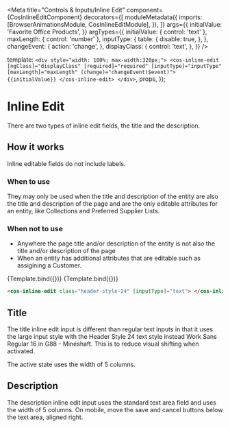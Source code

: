 

<Meta
  title="Controls &amp; Inputs/Inline Edit"
  component={CosInlineEditComponent}
  decorators={[
    moduleMetadata({
      imports: [BrowserAnimationsModule, CosInlineEditModule],
    }),
  ]}
  args={{
    initialValue: 'Favorite Office Products',
  }}
  argTypes={{
    initialValue: { control: 'text' },
    maxLength: { control: 'number' },
    inputType: {
      table: {
        disable: true,
      },
    },
    changeEvent: {
      action: 'change',
    },
    displayClass: {
      control: 'text',
    },
  }}
/>

  template: `
    <div style="width: 100%; max-width:320px;">
      <cos-inline-edit [ngClass]="displayClass" [required]="required" [inputType]="inputType" [maxLength]="maxLength" (change)="changeEvent($event)">
        {{initialValue}}
      </cos-inline-edit>
    </div>
  `,
  props,
});

# Inline Edit

There are two types of inline edit fields, the title and the description.

## How it works

Inline editable fields do not include labels.

### When to use

They may only be used when the title and description of the entity are also the title and description of the page and are the only editable attributes for an entity, like Collections and Preferred Supplier Lists.

### When not to use

- Anywhere the page title and/or description of the entity is not also the title and/or description of the page
- When an entity has additional attributes that are editable such as assigining a Customer.

<Canvas>
  <Story
    name="Textarea"
    args={{
      inputType: 'textarea',
      initialValue:
        'Quisque euismod, tellus et tincidunt interdum, massa tortor mollis felis, quis lobortis lectus urna ac tellus. Sed lacinia venenatis massa nec porttitor. Praesent ut tincidunt elit. In vulputate eleifend tellus, nec venenatis lorem feugiat a. Etiam vel mollis lectus, eu eleifend mi. Ut ac pellentesque odio. Donec quis ipsum in tellus laoreet laoreet a eget lectus.',
    }}
  >
    {Template.bind({})}
  </Story>
  <Story
    args={{ displayClass: 'header-style-24', inputType: 'text' }}
    name="Text Input"
  >
    {Template.bind({})}
  </Story>
</Canvas>

```html
<cos-inline-edit class="header-style-24" [inputType]="text"> </cos-inline-edit>
```

<ArgsTable of={CosInlineEditComponent} />

## Title

The title inline edit input is different than regular text inputs in that it uses the large input style with the Header Style 24 text style instead Work Sans Regular 16 in G88 - Mineshaft. This is to reduce visual shifting when activated.

The active state uses the width of 5 columns.

## Description

The description inline edit input uses the standard text area field and uses the width of 5 columns. On mobile, move the save and cancel buttons below the text area, aligned right.
